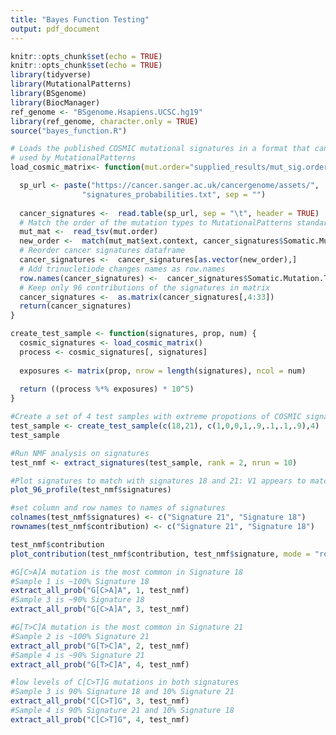 ```yaml
---
title: "Bayes Function Testing"
output: pdf_document
---
```


```r
knitr::opts_chunk$set(echo = TRUE)
knitr::opts_chunk$set(echo = TRUE)
library(tidyverse)
library(MutationalPatterns)
library(BSgenome)
library(BiocManager)
ref_genome <- "BSgenome.Hsapiens.UCSC.hg19"
library(ref_genome, character.only = TRUE)
source("bayes_function.R")
```

```r
# Loads the published COSMIC mutational signatures in a format that can be
# used by MutationalPatterns
load_cosmic_matrix<- function(mut.order="supplied_results/mut_sig.order.txt") {

  sp_url <- paste("https://cancer.sanger.ac.uk/cancergenome/assets/",
                "signatures_probabilities.txt", sep = "")
   
  cancer_signatures <-  read.table(sp_url, sep = "\t", header = TRUE)
  # Match the order of the mutation types to MutationalPatterns standard
  mut_mat <-  read_tsv(mut.order)
  new_order <-  match(mut_mat$ext.context, cancer_signatures$Somatic.Mutation.Type) 
  # Reorder cancer signatures dataframe
  cancer_signatures <-  cancer_signatures[as.vector(new_order),]
  # Add trinucletiode changes names as row.names
  row.names(cancer_signatures) <-  cancer_signatures$Somatic.Mutation.Type
  # Keep only 96 contributions of the signatures in matrix
  cancer_signatures <-  as.matrix(cancer_signatures[,4:33])
  return(cancer_signatures)
}
```

```r
create_test_sample <- function(signatures, prop, num) {
  cosmic_signatures <- load_cosmic_matrix()
  process <- cosmic_signatures[, signatures]
  
  exposures <- matrix(prop, nrow = length(signatures), ncol = num)
  
  return ((process %*% exposures) * 10^5)
}
```

```r
#Create a set of 4 test samples with extreme propotions of COSMIC signatures 18 and 21
test_sample <- create_test_sample(c(18,21), c(1,0,0,1,.9,.1,.1,.9),4)
test_sample
```

```r
#Run NMF analysis on signatures
test_nmf <- extract_signatures(test_sample, rank = 2, nrun = 10)

#Plot signatures to match with signatures 18 and 21: V1 appears to match signature 21, V2 appears to match signature 18
plot_96_profile(test_nmf$signatures)

#set column and row names to names of signatures
colnames(test_nmf$signatures) <- c("Signature 21", "Signature 18")
rownames(test_nmf$contribution) <- c("Signature 21", "Signature 18")
```

```r
test_nmf$contribution
plot_contribution(test_nmf$contribution, test_nmf$signature, mode = "relative", coord_flip = TRUE)
```

```r
#G[C>A]A mutation is the most common in Signature 18
#Sample 1 is ~100% Signature 18
extract_all_prob("G[C>A]A", 1, test_nmf)
#Sample 3 is ~90% Signature 18
extract_all_prob("G[C>A]A", 3, test_nmf)
```

```r
#G[T>C]A mutation is the most common in Signature 21
#Sample 2 is ~100% Signature 21
extract_all_prob("G[T>C]A", 2, test_nmf)
#Sample 4 is ~90% Signature 21
extract_all_prob("G[T>C]A", 4, test_nmf)
```

```r
#low levels of C[C>T]G mutations in both signatures
#Sample 3 is 90% Signature 18 and 10% Signature 21
extract_all_prob("C[C>T]G", 3, test_nmf)
#Sample 4 is 90% Signature 21 and 10% Signature 18
extract_all_prob("C[C>T]G", 4, test_nmf)
```

